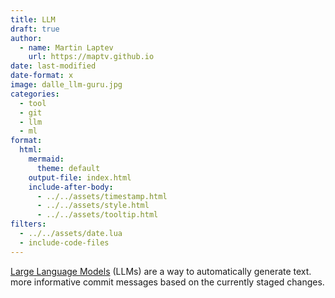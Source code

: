 ```yaml
---
title: LLM
draft: true
author:
  - name: Martin Laptev
    url: https://maptv.github.io
date: last-modified
date-format: x
image: dalle_llm-guru.jpg
categories:
  - tool
  - git
  - llm
  - ml
format:
  html:
    mermaid:
      theme: default
    output-file: index.html
    include-after-body:
      - ../../assets/timestamp.html
      - ../../assets/style.html
      - ../../assets/tooltip.html
filters:
  - ../../assets/date.lua
  - include-code-files
---
```


[Large Language Models](https://en.wikipedia.org/wiki/Large_language_model#:~:text=A%20large%20language%20model%20(LLM)%20is%20a%20type%20of%20language%20model%20notable%20for%20its%20ability%20to%20achieve%20general%2Dpurpose%20language%20understanding%20and%20generation.) (LLMs) are a way to automatically generate text. more informative commit messages based on the currently staged changes.

